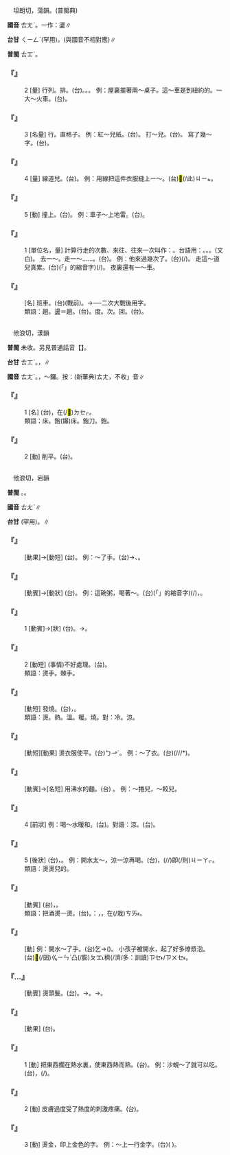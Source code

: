 
=={{ruby|趟|ㄊㄤˋ}}==

　坦朗切，蕩韻。(普閩典)

'''國音''' <rt>ㄊㄤˋ</rt>。一作：盪∥

'''台甘''' <rt>ㄑㄧㄥˊ</rt>{{ruby|、|ㄑㄧㆲ˫}}(罕用)。(與國音不相對應)∥

'''普閩''' <rt>ㄊㆲˋ</rt>。

    

==='''『{{ruby|趟|ㄊㄤˋ}}』'''===
:2  [量] 行列。排。(台){{ruby|列|ㄌㄧㄚㆵ ͘}}。{{ruby|<mark>&#xffbf6;</mark>|ㄗㄨㄚ˫}}。{{ruby|排|ㄅㄞˊ}}。 例：屋裏擺著兩～桌子。這～車是到紐約的。一大～火車。(台){{ruby|一|ㄐㄧㆵ ͘}}{{ruby|大|ㄉㄨㄚ˫}}{{ruby|列|ㄌㄧㄚㆵ ͘}}{{ruby|火|ㄏㄨㆤˋ/ㄏㆤˋ/ㄏㄜˋ}}{{ruby|車|ㄑㄧㄚ}}。
    

==='''『{{ruby|趟|ㄊㄤˋ}}』'''===
:3  [名量] 行。直格子。 例：紅～兒紙。(台){{ruby|紅|ㄤˊ}}{{ruby|格|ㄍㆤㆷ}}{{ruby|仔|ㄚ}}{{ruby|紙|ㄗㄨㄚˋ}}。 打～兒。(台){{ruby|界|ㄍㄞ˪}}{{ruby|格|ㄍㆤㆷ}}{{ruby|仔|ㄚ}}。 寫了幾～字。(台){{ruby|寫|ㄒㄧㄚˋ}}{{ruby|幾|ㄍㄨㄧˋ}}{{ruby|<mark>&#xffbf6;</mark>|ㄗㄨㄚ˫}}{{ruby|仔|ㄚ}}{{ruby|字|ㆢㄧ˫/ㄌㄧ˫}}。
    

==='''『{{ruby|趟|ㄊㄤˋ}}』'''===
:4  [量] 線道兒。(台){{ruby|線|ㄙㄨㆩ˪}}{{ruby|<mark>&#xffbf6;</mark>|ㄗㄨㄚ˫}}。 例：用線把這件衣服縫上一～。(台){{ruby|用|ㄧㆲ˫}}{{ruby|線|ㄙㄨㆩ˪}}{{ruby|共|ㄍㄚ˫}}<mark>&#xffb50;</mark>(/此)<rt>ㄐㄧㆵ</rt>{{ruby|領|ㄋㄧㄚˋ}}{{ruby|衫|ㄙㆩ}}{{ruby|縫|ㄅㄤˊ}}{{ruby|一|ㄐㄧㆵ ͘}}{{ruby|<mark>&#xffbf6;</mark>|ㄗㄨㄚ˫}}。
    

==='''『{{ruby|趟|ㄊㄤˋ}}』'''===
:5  [動] 撞上。(台){{ruby|<mark>&#xffad2;</mark>|ㄌㆲ˪}}{{ruby|著|ㄉㄧㄜㆷ}}。 例：車子～上地雷。(台){{ruby|車|ㄑㄧㄚ}}{{ruby|<mark>&#xffad2;</mark>|ㄌㆲ˪}}{{ruby|著|ㄉㄧㄜㆷ}}{{ruby|地|ㄉㄨㆤ˫/ㄉㆤ˫}}{{ruby|雷|ㄌㄨㄧˊ}}。
    

==='''『{{ruby|趟|ㄊㄤˋ}}』'''===
:1  [單位名，量] 計算行走的次數、來往、往來一次叫作：{{ruby|一|ㄧˊ}}{{ruby|趟|ㄊㄤˋ}}。台語用：{{ruby|擺|ㄅㄞˋ}}。{{ruby|<mark>&#xffbf6;</mark>|ㄗㄨㄚ˫}}。{{ruby|過|ㄍㄨㆤ˪/ㄍㆤ˪}}。{{ruby|次|ㄘㄨ˪}}{{ruby|回|ㄏㄨㆤˊ}}(文白)。 去一～。走一～……。(台){{ruby|去|ㄎㄧ˪}}{{ruby|行|ㄍㄧㆩˊ}}{{ruby|一|ㄐㄧㆵ ͘}}{{ruby|<mark>&#xffbf6;</mark>|ㄗㄨㄚ˫}}。 例：他來過幾次了。(台){{ruby|伊|ㄧ}}{{ruby|有|ㄨ˫}}{{ruby|來|ㄌㄞˊ}}{{ruby|幾|ㄍㄧˋ/ㄍㄨㄧˋ}}{{ruby|若|ㄋㄚ˫}}{{ruby|畷|ㆡㄨㄚ˫}}(/{{ruby|擺|ㄅㄞˋ}})。 走這～道兒真累。(台){{ruby|行|ㄍㄧㆩˊ}}{{ruby|<mark>&#xffb50;</mark>|ㄐㄧㆵ}}(「{{ruby|此|ㄐㄧˋ}}{{ruby|一|ㄐㄧㆵ ͘}}」的縮音字)(/{{ruby|此|ㄐㄧㆵ}}){{ruby|<mark>&#xffbf6;</mark>|ㄗㄨㄚ˫}}{{ruby|路|ㄌㆦ˫}}{{ruby|真|ㄐㄧㄣ}}{{ruby|<mark>&#xf906d;</mark>|ㄊㄧㆰˋ}}。 夜裏還有一～車。
    

==='''『{{ruby|趟|ㄊㄤˋ}}{{ruby|子|·ㄗˇ}}{{ruby|車|ㄔㄜ}}』'''===
: [名] 班車。(台){{ruby|乘|ㄒㄧㄥˊ}}{{ruby|合|ㄍㄚㆴ}}{{ruby|仔|ㄚ}}{{ruby|車|ㄑㄧㄚ}}(戰前)。→{{ruby|定|ㄉㄧㄥ˫}}{{ruby|時|ㄒㄧˊ}}{{ruby|巴|ㄅㄚㆷ}}{{ruby|士|ㄙㄨㆷ}}──二次大戰後用字。
:類語：趟。盪＝趟。(台){{ruby|畷|ㄗㄨㄚ˫}}。度。次。回。(台){{ruby|擺|ㄅㄞˋ}}。
:
    

=={{ruby|鐋|ㄊㄤˋ}}==

　他浪切，漾韻

'''普閩''' 未收。另見普通話音【{{ruby|鐋|ㄊㄤ}}】。

'''台甘''' <rt>ㄊㆲˋ</rt>。{{ruby|砍|ㄎㆰˋ}}{{ruby|剉|ㄘㄜ˪}}，{{ruby|削|ㄒㄧㄚ˪}}{{ruby|平|ㄅㆪˊ/ㄅㆥˊ}}∥

'''國音''' <rt>ㄊㄤˋ</rt>。{{ruby|→|ㄊㄤ}}，～鑼。按：(新華典)<rt>ㄊㄤ</rt>，不收{{ruby|「|ㄊㄤˋ}}」音∥

    

==='''『{{ruby|鐋|ㄊㄤˋ}}』'''===
:1  [名] (台){{ruby|做|ㄗㄨㆤ˪/ㄗㄜ˪}}{{ruby|木|ㆠㄚㆵ ͘}}{{ruby|丌|ㆤ}}{{ruby|人|ㄌㄤˊ}}，{{ruby|用|ㄧㄥ˫/ㄧㆲ˫}}在(/<mark>&#xf9549;</mark>)<rt>ㄉㆤㆷ</rt>{{ruby|磨|ㆠㄨㄚˊ}}{{ruby|柴|ㄘㄚˊ}}{{ruby|使|ㄙㄨ˪}}{{ruby|<mark>&#xffa56;</mark>|ㄍㄧㆬ}}{{ruby|滑|ㄍㄨㆵ ͘}}{{ruby|丌|ㆤ}}{{ruby|工|ㄍㄤ}}{{ruby|具|ㄍㄨ˫}}。
:類語：{{ruby|搪|ㄊㄤˊ}}床。鉋(鑤)床。鉋刀。鉋{{ruby|子|·ㄗˇ}}。
:
    

==='''『{{ruby|鐋|ㄊㄤˋ}}』'''===
:2  [動] 削平。(台){{ruby|<mark>&#xffbc5;</mark>|ㄎㄠ}}{{ruby|平|ㄅㆥˊ/ㄅㆪˊ}}。
    

=={{ruby|燙|ㄊㄤˋ}}==

　他浪切，宕韻

'''普閩''' {{ruby|(文)|ㄊㆲ˪}}。{{ruby|(白)|ㄊㆭ˪}}。

'''國音''' <rt>ㄊㄤˋ</rt>∥

'''台甘''' {{ruby|(文)|ㄉㆲ˫}}(罕用)。{{ruby|(語)|ㄊㆭ˪}}∥

    

==='''『{{ruby|燙|ㄊㄤˋ}}{{ruby|傷|ㄕㄤ}}』'''===
: [動果]→[動短] (台){{ruby|燙|ㄊㆭ˪}}{{ruby|著|ㄉㄧㄜㆷ}}{{ruby|傷|ㄒㄧㆲ}}。 例：～了手。(台){{ruby|燙|ㄊㆭ˪}}{{ruby|著|ㄉㄧㄜㆷ}}{{ruby|手|ㄑㄧㄨˋ}}→{{ruby|著|ㄉㄧㄜㆷ ͘}}{{ruby|傷|ㄒㄧㆲ}}、{{ruby|凸|ㄆㆲ˪}}{{ruby|泡|ㄆㄚ˫}}。
    

==='''『{{ruby|燙|ㄊㄤˋ}}{{ruby|嘴|ㄗㄨㄟˇ}}』'''===
: [動賓]→[動狀] (台){{ruby|燙|ㄊㆭ˪}}{{ruby|嘴|ㄘㄨㄧ˪}}。 例：這碗粥，喝著～。(台){{ruby|<mark>&#xffb50;</mark>|ㄐㄧㆵ}}(「{{ruby|此|ㄐㄧˋ}}{{ruby|一|ㄐㄧㆵ ͘}}」的縮音字)(/{{ruby|此|ㄐㄧㆵ}}){{ruby|碗|ㄨㆩˋ}}{{ruby|糜|ㄇㄞˊ/ㄇㄨㄞˊ}}{{ruby|誠|ㄐㄧㆩˊ}}{{ruby|燒|ㄒㄧㄜ}}，{{ruby|食|ㄐㄧㄚㆷ ͘}}{{ruby|著|ㄉㄧㄜㆷ}}{{ruby|會|ㄨㆤ˫/ㆤ˫}}{{ruby|燙|ㄊㆭ˪}}{{ruby|人|·ㄌㄤˊ}}。
    

==='''『{{ruby|燙|ㄊㄤˋ}}{{ruby|手|ㄕㄡˇ}}』'''===
:1  [動賓]→[狀] (台){{ruby|會|ㆤ˫/ㄨㆤ˫}}{{ruby|燙|ㄊㆭ˪}}{{ruby|人|ㄌㄤˊ}}{{ruby|丌|ㆤ}}{{ruby|手|ㄑㄧㄨˋ}}。→{{ruby|誠|ㄐㄧㆩˊ}}{{ruby|燒|ㄒㄧㄜ}}。
    

==='''『{{ruby|燙|ㄊㄤˋ}}{{ruby|手|ㄕㄡˇ}}』'''===
:2  [動短] (事情)不好處理。(台){{ruby|歹|ㄆㄞˋ/ㄆㆮˋ}}{{ruby|處|ㄘㄨˋ}}{{ruby|理|ㄌㄧˋ}}。
:類語：燙手。棘手。
:
    

==='''『{{ruby|發|ㄈㄚ}}{{ruby|燙|ㄊㄤˋ}}』'''===
: [動短] 發燒。(台){{ruby|發|ㄏㄨㄚㆵ}}{{ruby|燒|ㄒㄧㄜ}}，{{ruby|發|ㄏㄨㄚㆵ}}{{ruby|熱|ㆢㄧㄚㆵ ͘/ㄌㄧㄚㆵ ͘}}。
:類語：燙。熱。溫。暖。燒。對：冷。涼。
:
    

==='''『{{ruby|燙|ㄊㄤˋ}}{{ruby|平|ㄆㄧㄥˊ}}』'''===
: [動短][動果] 燙衣服使平。(台){{ruby|熨|ㄨㆵ}}{{ruby|平|ㄅㆥˊ}}{{ruby|平|ㄅㆥˊ/ㄅㆪˊ}}<rt>ㄅㆪˊ</rt>。 例：～了衣{{ruby|服|ㄈㄨ}}。(台){{ruby|衫|ㄙㆩ}}{{ruby|熨|ㄨㆵ}}{{ruby|直|ㄉㄧㆵ ͘}}{{ruby|直|ㄉㄧㆵ ͘}}(/{{ruby|平|ㄅㆥˊ}}{{ruby|平|ㄅㆥˊ}}/{{ruby|平|ㄅㆪˊ}}{{ruby|棒|ㄅㄤ˫}}/{{ruby|平|ㄅㆥˊ}}{{ruby|方|ㄅㄤ˫}}*){{ruby|真|ㄐㄧㄣ}}{{ruby|伸|ㄘㄨㄣ}}。
    

==='''『{{ruby|燙|ㄊㄤˋ}}{{ruby|麵|ㄇㄧㄢˋ}}』'''===
: [動賓]→[名短] 用沸水{{ruby|和|ㄏㄨㄛˋ}}的麵。(台){{ruby|用|ㄧㄥ˫/ㄧㆲ˫}}{{ruby|滾|ㄍㄨㄣˋ}}{{ruby|水|ㄗㄨㄧˋ}}{{ruby|摻|ㄑㄧㄠ}}{{ruby|丌|ㆤ}} {{ruby|麵|ㄇㄧ˫}}。 例：～捲兒，～餃兒。
    

==='''『{{ruby|燙|ㄊㄤˋ}}』'''===
:4  [前狀] 例：喝～水暖和。(台){{ruby|<mark>&#xffbf1;</mark>|ㄌㄧㆬ}}{{ruby|燒|ㄒㄧㄜ}}{{ruby|滾|ㄍㄨㄣˋ}}{{ruby|水|ㄗㄨㄧˋ}}{{ruby|身|ㄒㄧㄥ}}{{ruby|軀|ㄎㄨ}}{{ruby|較|ㄎㄚㆷ}}{{ruby|會|ㄨㆤ˫/ㆤ˫}}{{ruby|燒|ㄒㄧㄜ}}{{ruby|暖|ㄌㄨㄢˋ}}{{ruby|→|ㄌㄜ˫}}。對語：涼。(台){{ruby|冷|ㄌㄧㄥˋ}}。
    

==='''『{{ruby|燙|ㄊㄤˋ}}』'''===
:5  [後狀] (台){{ruby|燒|ㄒㄧㄜ}}，{{ruby|會|ㄨㆤ˫/ㆤ˫}}{{ruby|燙|ㄊㆭ˪}}{{ruby|人|·ㄌㄤˊ}}。 例：開水太～，涼一涼再喝。(台){{ruby|滾|ㄍㄨㄣˋ}}{{ruby|水|ㄗㄨㄧˋ}}{{ruby|傷|ㄒㄧㆧ/ㄒㄧㆫ}}{{ruby|燒|ㄒㄧㄜ}}，{{ruby|付|ㄏㆦ˫}}{{ruby|較|ㄎㄚㆷ}}{{ruby|冷|ㄌㄧㄥˋ}}{{ruby|一|ㄐㄧㆵ ͘}}{{ruby|下|·ㆤ˫}}(/{{ruby|回|ㄏㄨㆤˊ/ㄏㆤˊ}}{{ruby|一|ㄐㄧㆵ ͘}}{{ruby|下|·ㆤ˫}}/{{ruby|頓|ㄉㆭ˪}}{{ruby|一|ㄐㄧㆵ ͘}}{{ruby|下|·ㆤ˫}})即(/則)<rt>ㄐㄧㄚㆷ</rt>{{ruby|<mark>&#xffbf1;</mark>|ㄌㄧㆬ}}。
:類語：燙燙兒的。
:
    

==='''『{{ruby|燙|ㄊㄤˋ}}{{ruby|酒|ㄐㄧㄡˇ}}』'''===
: [動賓] (台){{ruby|溫|ㄨㄣ}}{{ruby|燒|ㄒㄧㄜ}}{{ruby|酒|ㄐㄧㄨˋ}}，{{ruby|在|ㄗㄞ˫}}{{ruby|→|ㄘㄞ˫}}{{ruby|燒|ㄒㄧㄜ}}{{ruby|酒|ㄐㄧㄨˋ}}。
:類語：把酒燙一燙。(台){{ruby|酒|ㄐㄧㄨˋ}}{{ruby|共|ㄍㄚ˫}}{{ruby|溫|ㄨㄣ}}{{ruby|付|ㄏㆦ˫}}{{ruby|伊|ㄧ}}{{ruby|燒|ㄒㄧㄜ}}。{{ruby|註|ㄗㄨ˪}}：{{ruby|小|ㄒㄧㄜˋ}}{{ruby|酒|ㄐㄧㄨˋ}}{{ruby|矸|ㄍㄢ}}，{{ruby|貯|ㄉㄨㆤˋ/ㄉㆤˋ}}{{ruby|酒|ㄐㄧㄨˋ}}，在(/栽)<rt>ㄘㄞ˫</rt>{{ruby|站|ㄉㄧㆰ˪}}{{ruby|滾|ㄍㄨㄣˋ}}{{ruby|水|ㄗㄨㄧˋ}}{{ruby|內|ㄌㄞ˫}}{{ruby|溫|ㄨㄣ}}{{ruby|燒|ㄒㄧㄜ}}。
:
    

==='''『{{ruby|燙|ㄊㄤˋ}}{{ruby|著|ㄓㄠˊ}}』'''===
: [動] 例：開水～了手。(台){{ruby|手|ㄑㄧㄨˋ}}乞→{{ruby|去|ㄎㄧ˪}}({{ruby|付|ㄏㆦ˫}}{{ruby|滾|ㄍㄨㄣˋ}}{{ruby|水|ㄗㄨㄧˋ}}){{ruby|燙|ㄊㆭ˪}}{{ruby|著|ㄉㄧㄜㆷ}}。 小孩子被開水{{ruby|～|ㄓㄠˊ}}，起了好多燎漿泡。(台)<mark>&#xffb51;</mark>(/囝)<rt>ㆣㄧㄣˋ</rt>{{ruby|仔|ㄚ}}{{ruby|付|ㄏㆦ˫}}{{ruby|滾|ㄍㄨㄣˋ}}{{ruby|水|ㄗㄨㄧˋ}}{{ruby|燙|ㄊㆭ˪}}{{ruby|一|ㄐㄧㆵ ͘}}{{ruby|下|·ㆤ˫}}凸(/膨)<rt>ㄆㆲ˪</rt>{{ruby|真|ㄐㄧㄣ}}穧(/濟/多：訓讀)<rt>ㄗㆤ˫/ㄗㄨㆤ˫</rt>{{ruby|泡|ㄆㄚ˫}}。
    

==='''『{{ruby|燙|ㄊㄤˋ}}…{{ruby|髮|ㄈㄚˇ/ㄈㄚˋ}}』'''===
: [動賓] 燙頭髮。(台){{ruby|熨|ㄨㆵ}}{{ruby|頭|ㄊㄠˊ}}{{ruby|毛|ㄇㆦ/ㄇㆭˊ}}。→{{ruby|捲|ㄍㆭˋ}}{{ruby|頭|ㄊㄠˊ}}{{ruby|毛|ㄇㆦ/ㄇㆭˊ}}。→{{ruby|電|ㄉㄧㄢ˫}}{{ruby|頭|ㄊㄠˊ}}{{ruby|毛|ㄇㆦ/ㄇㆭˊ}}。
    

==='''『{{ruby|燙|ㄊㄤˋ}}{{ruby|<mark>&#xf97ce;</mark>|ㄏㄨˊ}}』'''===
: [動果] (台){{ruby|熨|ㄨㆵ}}{{ruby|斗|ㄉㄠˋ}}{{ruby|傷|ㄒㄧㆫ/ㄒㄧㆧ}}{{ruby|燒|ㄒㄧㄜ}}{{ruby|臭|ㄘㄠ˪}}{{ruby|火|ㄏㆤˋ/ㄏㄨㆤˋ/ㄏㄜˋ}}{{ruby|礁|ㄉㄚ}}{{ruby|去|ㄎㄧ˪}}。
    

==='''『{{ruby|燙|ㄊㄤˋ}}』'''===
:1  [動] 把東西擱在熱水裏，使東西熱而熟。(台){{ruby|燙|ㄊㆭ˪}}。 例：沙蜆～了就可以吃。(台){{ruby|螺|ㄌㄚˊ}}{{ruby|仔|ㄚ}}，{{ruby|燙|ㄊㆭ˪}}{{ruby|一|ㄐㄧㆵ ͘}}{{ruby|下|·ㆤ˫}}{{ruby|著|ㄉㄧㄜㆷ}}(/{{ruby|都|ㄉㄜ˫}}){{ruby|會|ㄨㆤ˫/ㆤ˫}}{{ruby|食|ㄐㄧㄚㆷ ͘}}{{ruby|得|ㄉㄧㆵ}}。
    

==='''『{{ruby|燙|ㄊㄤˋ}}』'''===
:2  [動] 皮膚過度受了熱度的刺激疼痛。(台){{ruby|燙|ㄊㆭ˪}}{{ruby|著|ㄉㄧㄜㆷ}}。
    

==='''『{{ruby|燙|ㄊㄤˋ}}』'''===
:3  [動] 燙金，印上金色的字。 例：～上一行金字。(台)({{ruby|用|ㄧㄥ˫/ㄧㆲ˫}}{{ruby|燙|ㄊㆭ˪}}{{ruby|金|ㄍㄧㆬ}}{{ruby|丌|ㆤ}} {{ruby|法|ㄏㄨㄚㆵ}}{{ruby|度|ㄉㆦ˫}}){{ruby|印|ㄧㄣ˪}}{{ruby|一|ㄐㄧㆵ ͘}}{{ruby|<mark>&#xffbf6;</mark>|ㄗㄨㄚ˫}}{{ruby|金|ㄍㄧㆬ}}{{ruby|色|ㄒㄧㆤㆶ}}{{ruby|字|ㆢㄧ˫/ㄌㄧ˫}}。
    
